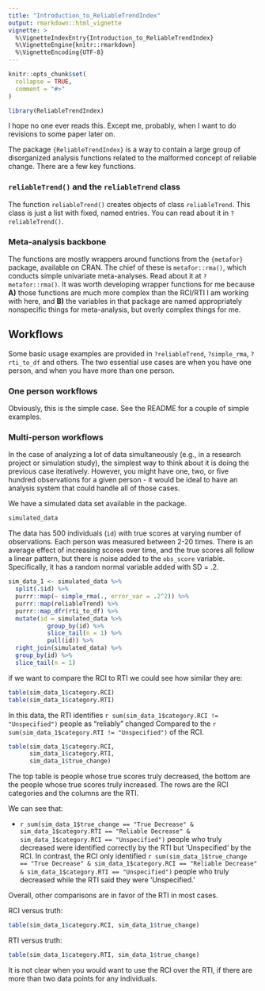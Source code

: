 ```yaml
---
title: "Introduction_to_ReliableTrendIndex"
output: rmarkdown::html_vignette
vignette: >
  %\VignetteIndexEntry{Introduction_to_ReliableTrendIndex}
  %\VignetteEngine{knitr::rmarkdown}
  %\VignetteEncoding{UTF-8}
---
```


```r
knitr::opts_chunk$set(
  collapse = TRUE,
  comment = "#>"
)
```

```r
library(ReliableTrendIndex)
```

I hope no one ever reads this. Except me, probably, when I want to do revisions to some paper later on. 

The package `{ReliableTrendIndex}` is a way to contain a large group of disorganized analysis functions related to the malformed concept of reliable change. There are a few key functions. 

### `reliableTrend()` and the `reliableTrend` class  

The function `reliableTrend()` creates objects of class `reliableTrend`. This class is just a list with fixed, named entries. You can read about it in `?reliableTrend()`.  

### Meta-analysis backbone  

The functions are mostly wrappers around functions from the `{metafor}` package, available on CRAN. The chief of these is `metafor::rma()`, which conducts simple univariate meta-analyses. Read about it at `?metafor::rma()`. It was worth developing wrapper functions for me because **A)** those functions are much more complex than the RCI/RTI I am working with here, and **B)** the variables in that package are named appropriately nonspecific things for meta-analysis, but overly complex things for me. 

## Workflows  

Some basic usage examples are provided in `?reliableTrend`, `?simple_rma`, `?rti_to_df` and others. 
The two essential use cases are when you have one person, and when you have more than one person. 

### One person workflows  

Obviously, this is the simple case. See the README for a couple of simple examples.  

### Multi-person workflows  

In the case of analyzing a lot of data simultaneously (e.g., in a research project or simulation study), the simplest way to think about it is doing the previous case iteratively. However, you might have one, two, or five hundred observations for a given person - it would be ideal to have an analysis system that could handle all of those cases. 

We have a simulated data set available in the package. 

```r
simulated_data
```

The data has 500 individuals (`id`) with true scores at varying number of observations. Each person was measured between 2-20 times. There is an average effect of increasing scores over time, and the true scores all follow a linear pattern, but there is noise added to the `obs_score` variable. Specifically, it has a random normal variable added with SD = .2.  

```r
sim_data_1 <- simulated_data %>%
  split(.$id) %>%
  purrr::map(~ simple_rma(., error_var = .2^2)) %>%
  purrr::map(reliableTrend) %>%
  purrr::map_dfr(rti_to_df) %>% 
  mutate(id = simulated_data %>% 
           group_by(id) %>% 
           slice_tail(n = 1) %>% 
           pull(id)) %>% 
  right_join(simulated_data) %>% 
  group_by(id) %>% 
  slice_tail(n = 1)
```

if we want to compare the RCI to RTI we could see how similar they are: 

```r
table(sim_data_1$category.RCI)
table(sim_data_1$category.RTI)
```

In this data, the RTI identifies `r sum(sim_data_1$category.RCI != "Unspecified")` people as "reliably" changed Compared to the `r sum(sim_data_1$category.RTI != "Unspecified")` of the RCI. 

```r
table(sim_data_1$category.RCI, 
      sim_data_1$category.RTI, 
      sim_data_1$true_change)
```

The top table is people whose true scores truly decreased, the bottom are the people whose true scores truly increased. The rows are the RCI categories and the columns are the RTI.  

We can see that:   

* `r sum(sim_data_1$true_change == "True Decrease" & sim_data_1$category.RTI == "Reliable Decrease" & sim_data_1$category.RCI == "Unspecified")` people who truly decreased were identified correctly by the RTI but 'Unspecified' by the RCI. In contrast, the RCI only identified `r sum(sim_data_1$true_change == "True Decrease" & sim_data_1$category.RCI == "Reliable Decrease" & sim_data_1$category.RTI == "Unspecified")` people who truly decreased while the RTI said they were 'Unspecified.'   

Overall, other comparisons are in favor of the RTI in most cases.  

RCI versus truth: 
```r
table(sim_data_1$category.RCI, sim_data_1$true_change)
```

RTI versus truth: 
```r
table(sim_data_1$category.RTI, sim_data_1$true_change)
```


It is not clear when you would want to use the RCI over the RTI, if there are more than two data points for any individuals. 


